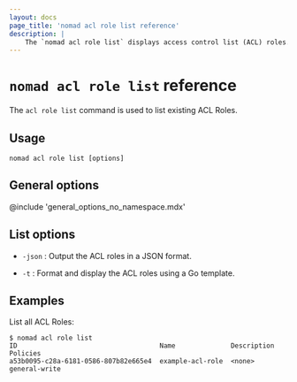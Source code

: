 ```yaml
---
layout: docs
page_title: 'nomad acl role list reference'
description: |
    The `nomad acl role list` displays access control list (ACL) roles.
---
```


# `nomad acl role list` reference

The `acl role list` command is used to list existing ACL Roles.

## Usage

```plaintext
nomad acl role list [options]
```

## General options

@include 'general_options_no_namespace.mdx'

## List options

- `-json` : Output the ACL roles in a JSON format.

- `-t` : Format and display the ACL roles using a Go template.

## Examples

List all ACL Roles:

```shell-session
$ nomad acl role list
ID                                    Name              Description  Policies
a53b0095-c28a-6181-0586-807b82e665e4  example-acl-role  <none>       general-write
```
